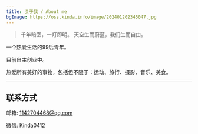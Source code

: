 ```yaml
---
title: 关于我 / About me
bgImage: https://oss.kinda.info/image/202401202345047.jpg
---
```


> 千年暗室，一灯即明。
> 天空生而蔚蓝，我们生而自由。

一个热爱生活的99后青年。

目前自主创业中。

热爱所有美好的事物，包括但不限于：运动、旅行、摄影、音乐、美食。

--- 

## 联系方式

邮箱: 1142704468@qq.com

微信: Kinda0412